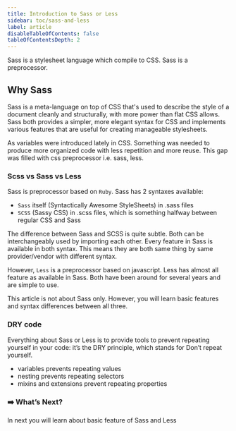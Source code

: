 ```yaml
---
title: Introduction to Sass or Less
sidebar: toc/sass-and-less
label: article
disableTableOfContents: false
tableOfContentsDepth: 2
---
```


Sass is a stylesheet language which compile to CSS. Sass is a preprocessor.

## Why Sass

Sass is a meta-language on top of CSS that's used to describe the style of a document cleanly and structurally, with more power than flat CSS allows. Sass both provides a simpler, more elegant syntax for CSS and implements various features that are useful for creating manageable stylesheets.

As variables were introduced lately in CSS. Something was needed to produce more organized code with less repetition and more reuse. This gap was filled with css preprocessor i.e. sass, less.

### Scss vs Sass vs Less

Sass is preprocessor based on `Ruby`. Sass has 2 syntaxes available:

- `Sass` itself (Syntactically Awesome StyleSheets) in .sass files
- `SCSS` (Sassy CSS) in .scss files, which is something halfway between regular CSS and Sass

The difference between Sass and SCSS is quite subtle. Both can be interchangeably used by importing each other. Every feature in Sass is available in both syntax. This means they are both same thing by same provider/vendor with different syntax.

However, `Less` is a preprocessor based on javascript. Less has almost all feature as available in Sass. Both have been around for several years and are simple to use.

This article is not about Sass only. However, you will learn basic features and syntax differences between all three.

### DRY code

Everything about Sass or Less is to provide tools to prevent repeating yourself in your code: it’s the DRY principle, which stands for Don’t repeat yourself.

- variables prevents repeating values
- nesting prevents repeating selectors
- mixins and extensions prevent repeating properties

### ➡️ What’s Next?

In next you will learn about basic feature of Sass and Less
